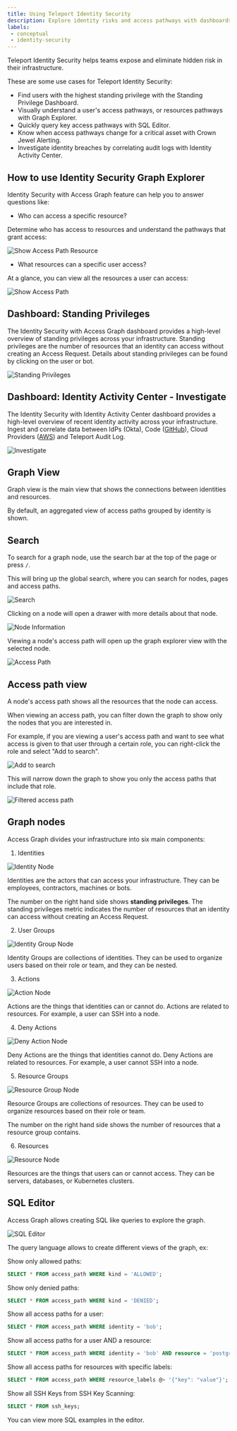 ```yaml
---
title: Using Teleport Identity Security
description: Explore identity risks and access pathways with dashboards, graph visualization, and SQL queries.
labels:
 - conceptual
 - identity-security
---
```


Teleport Identity Security helps teams expose and eliminate hidden risk in their infrastructure. 

These are some use cases for Teleport Identity Security:  

- Find users with the highest standing privilege with the Standing Privilege Dashboard.
- Visually understand a user's access pathways, or resources pathways with Graph Explorer.
- Quickly query key access pathways with SQL Editor.
- Know when access pathways change for a critical asset with Crown Jewel Alerting.
- Investigate identity breaches by correlating audit logs with Identity Activity Center. 

## How to use Identity Security Graph Explorer 

Identity Security with Access Graph feature can help you to answer questions like:

- Who can access a specific resource?

Determine who has access to resources and understand the pathways that grant access:

![Show Access Path Resource](../../img/access-graph/show-access-path-resource.gif)

- What resources can a specific user access?

At a glance, you can view all the resources a user can access:

![Show Access Path](../../img/access-graph/show-access-path.gif)

## Dashboard: Standing Privileges

The Identity Security with Access Graph dashboard provides a high-level overview of standing privileges across 
your infrastructure.  Standing privileges are the number of resources that an identity can access 
without creating an Access Request. Details about standing privileges can be found by clicking on the
user or bot. 

![Standing Privileges](../../img/access-graph/standing-privileges.png)

## Dashboard: Identity Activity Center - Investigate

The Identity Security with Identity Activity Center dashboard provides a high-level overview of recent identity activity
across your infrastructure. Ingest and correlate data between IdPs (Okta), Code ([GitHub](./integrations/github.mdx)), Cloud Providers ([AWS](./integrations/aws-sync.mdx)) and 
Teleport Audit Log. 

![Investigate](../../img/access-graph/investigate.png)

## Graph View

Graph view is the main view that shows the connections between identities and resources.

By default, an aggregated view of access paths grouped by identity is shown.

## Search

To search for a graph node, use the search bar at the top of the page or press `/`.

This will bring up the global search, where you can search for nodes, pages and access paths.

![Search](../../img/access-graph/search.png)

Clicking on a node will open a drawer with more details about that node.

![Node Information](../../img/access-graph/node-information.png)

Viewing a node's access path will open up the graph explorer view with the selected node.

![Access Path](../../img/access-graph/access-path.png)

## Access path view

A node's access path shows all the resources that the node can access.

When viewing an access path, you can filter down the graph to show only the nodes that you are interested in.

For example, if you are viewing a user's access path and want to see what access is given to that user through a certain role, you can right-click the role and select "Add to search".

![Add to search](../../img/access-graph/add-to-search.png)

This will narrow down the graph to show you only the access paths that include that role.

![Filtered access path](../../img/access-graph/filtered-access-path.png)

## Graph nodes

Access Graph divides your infrastructure into six main components:

1. Identities

![Identity Node](../../img/access-graph/identity-node.png)

Identities are the actors that can access your infrastructure. They can be employees, contractors, machines or bots.

The number on the right hand side shows **standing privileges**. The standing privileges metric indicates the number of
resources that an identity can access without creating an Access Request.

2. User Groups

![Identity Group Node](../../img/access-graph/identity-group-node.png)

Identity Groups are collections of identities. They can be used to organize users
based on their role or team, and they can be nested.

3. Actions

![Action Node](../../img/access-graph/allow-action-node.png)

Actions are the things that identities can or cannot do. Actions are related to resources.
For example, a user can SSH into a node.

4. Deny Actions

![Deny Action Node](../../img/access-graph/deny-action-node.png)

Deny Actions are the things that identities cannot do. Deny Actions are related to resources.
For example, a user cannot SSH into a node.

5. Resource Groups

![Resource Group Node](../../img/access-graph/resource-group-node.png)

Resource Groups are collections of resources. They can be used to organize resources based on their role or team.

The number on the right hand side shows the number of resources that a resource group contains.

6. Resources

![Resource Node](../../img/access-graph/resource-node.png)

Resources are the things that users can or cannot access. They can be servers, databases, or Kubernetes clusters.

## SQL Editor

Access Graph allows creating SQL like queries to explore the graph.

![SQL Editor](../../img/access-graph/sql-editor.png)

The query language allows to create different views of the graph, ex:

Show only allowed paths:

```sql
SELECT * FROM access_path WHERE kind = 'ALLOWED';
```

Show only denied paths:
```sql
SELECT * FROM access_path WHERE kind = 'DENIED';
```

Show all access paths for a user:
```sql
SELECT * FROM access_path WHERE identity = 'bob';
```

Show all access paths for a user AND a resource:
```sql
SELECT * FROM access_path WHERE identity = 'bob' AND resource = 'postgres';
```

Show all access paths for resources with specific labels:
```sql
SELECT * FROM access_path WHERE resource_labels @> '{"key": "value"}';
```

Show all SSH Keys from SSH Key Scanning:

```sql
SELECT * FROM ssh_keys;
```

You can view more SQL examples in the editor.